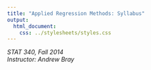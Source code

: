 ```yaml
---
title: "Applied Regression Methods: Syllabus"
output:
  html_document:
    css: ../stylesheets/styles.css
---
```


*STAT 340, Fall 2014*  
*Instructor: Andrew Bray*  

